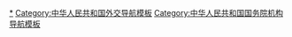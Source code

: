 {{Navbox
|listclass=hlist
|name = 中华人民共和国外交部
|title = {{PRC}}[[中华人民共和国外交部|外交部]]
|image = {{中华人民共和国国徽|90}}
|above = [[中华人民共和国外交部机构编制|外交部机构编制]]
 
|group1 = 上级机构
|list1 = 
*[[中华人民共和国国务院]]
*[[中央外事工作领导小组]]/[[中央外事工作领导小组办公室|办公室]]
 
|group2 = [[:Category:中华人民共和国外交部官员|主要官员]]
|list2 = 
*[[中国外交部长列表|部长]]
*[[:Category:中华人民共和国外交部副部长|副部长]]
*[[:Category:中华人民共和国外交部部长助理|部长助理]]
*[[中华人民共和国外交部发言人|发言人]]
*[[:zh:Category:中国驻外大使列表|驻外大使]]
 
|group3 = [[中华人民共和国外交部机构编制|内设机构]]
|list3 = 
*[[中华人民共和国外交部办公厅|办公厅]]
*[[中华人民共和国外交部政策规划司|政策规划司]]
*[[中华人民共和国外交部亚洲司|亚洲司]]
*[[中华人民共和国外交部西亚北非司|西亚北非司]]
*[[中华人民共和国外交部非洲司|非洲司]]
*[[中华人民共和国外交部欧亚司|欧亚司]]
*[[中华人民共和国外交部欧洲司|欧洲司]]
*[[中华人民共和国外交部北美大洋洲司|北美大洋洲司]]
*[[中华人民共和国外交部拉丁美洲和加勒比司|拉丁美洲和加勒比司]]
*[[中华人民共和国外交部国际司|国际司]]
*[[中华人民共和国外交部国际经济司|国际经济司]]
*[[中华人民共和国外交部军控司|军控司]]
*[[中华人民共和国外交部条约法律司|条约法律司]]
*[[中华人民共和国外交部边界与海洋事务司|边界与海洋事务司]]
*[[中华人民共和国外交部新闻司|新闻司]]
*[[中华人民共和国外交部礼宾司|礼宾司]]
*[[中华人民共和国外交部领事司|领事司（领事保护中心）]]
*[[中华人民共和国外交部香港澳门台湾事务司|香港澳门台湾事务司]]
*[[中华人民共和国外交部翻译司|翻译司]]
*[[中华人民共和国外交部外事管理司|外事管理司]]
*[[中华人民共和国外交部涉外安全事务司|涉外安全事务司]]
*[[中华人民共和国外交部干部司|干部司]]
*[[中华人民共和国外交部离退休干部局|离退休干部局]]
*[[中华人民共和国外交部行政司|行政司]]
*[[中华人民共和国外交部财务司|财务司]]
*[[中国共产党外交部机关委员会|机关党委（部党委国外工作局）]]
*[[中华人民共和国外交部巡视工作领导小组办公室|巡视工作领导小组办公室]]
*[[中华人民共和国外交部档案馆|档案馆]]
 
|group4 = [[中华人民共和国外交部机构编制|派出机构]]
|list4 = 
*[[中華人民共和國駐外機構列表|驻外机构]]：[[中华人民共和国常驻联合国代表团|常驻联合国代表团]]
*[[:Category:中国驻外大使列表|驻外大使]]<br />[[中华人民共和国外交部驻香港特别行政区特派员公署|驻香港特派员公署]]
*[[中华人民共和国外交部驻澳门特别行政区特派员公署|驻澳门特派员公署]]
 
|group5 = [[事业单位]]
|list5 = 
*[[外交部机关及驻外机构服务中心|服务中心]]
*[[北京外交人员服务局]]
*[[钓鱼台国宾馆|钓鱼台国宾馆管理局]]
*[[中国国际问题研究院]]
*[[外交学院]]

|group6 = [[国有企业|直属企业]]
|list6 = 
*[[世界知识出版社]]

|group7 = [[中华人民共和国外交部机构编制|关联单位]]
|list7 = 
*[[中国人民外交学会]]
*[[中国人民对外友好协会]]
 
|below = [[中华人民共和国外交]]／[[中华人民共和国外交史|外交史]]／[[中华人民共和国建交列表|建交列表]]<br><del>[[中央人民政府外交部]]</del>
}}<noinclude>

[[Category:中华人民共和国外交部|*]]
[[Category:中华人民共和国外交导航模板]]
[[Category:中华人民共和国国务院机构导航模板]]
</noinclude>